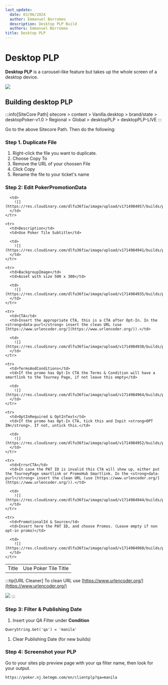```yaml
---
last_update:
  date: 03/06/2024
  author: Emmanuel Borromeo
  description: Desktop PLP Build
  authors: Emmanuel Borromeo
title: Desktop PLP
---
```


# Desktop PLP

**Desktop PLP** is a carousel-like feature but takes up the whole screen of a desktop device.

<img src="https://res.cloudinary.com/dlfu36fiw/image/upload/v1714984968/builds/plp/desktop/sample_gwdc6g.png" className="mx-auto" />

## Building desktop PLP

\:::info\[SiteCore Path]
sitecore > content > Vanilla.desktop > brand/state > desktopPoker-v1.0 > Regional > Global > desktopPLP > desktopPLP-LIVE
\:::

Go to the above Sitecore Path. Then do the following:

### Step 1. Duplicate File

1. Right-click the file you want to duplicate.
2. Choose Copy To
3. Remove the URL of your choosen File
4. Click Copy
5. Rename the file to your ticket's name

### Step 2: Edit PokerPromotionData

<table>
  <tbody>
    <tr>
      <td>Title</td>
      <td>Use Poker Tile Title</td>

      <td>
        ![](https://res.cloudinary.com/dlfu36fiw/image/upload/v1714984957/builds/plp/desktop/desktop_plp_title_yznigl.png)
      </td>
    </tr>

    <tr>
      <td>Description</td>
      <td>Use Poker Tile Subtitle</td>

      <td>
        ![](https://res.cloudinary.com/dlfu36fiw/image/upload/v1714984941/builds/plp/desktop/desktop_plp_desc_ftr5rw.png)
      </td>
    </tr>

    <tr>
      <td>BackgroupImage</td>
      <td>Asset with size 500 x 300</td>

      <td>
        ![](https://res.cloudinary.com/dlfu36fiw/image/upload/v1714984935/builds/plp/desktop/desktop_plp_bg_lnouuz.png)
      </td>
    </tr>

    <tr>
      <td>CTA</td>
      <td>Insert the appropriate CTA, this is a CTA after Opt-In. In the <strong>data-purl</strong> insert the clean URL (use [https://www.urlencoder.org/](https://www.urlencoder.org/)).</td>

      <td>
        ![](https://res.cloudinary.com/dlfu36fiw/image/upload/v1714984938/builds/plp/desktop/desktop_plp_cta_dhqmnr.png)
      </td>
    </tr>

    <tr>
      <td>TermsAndConditions</td>
      <td>If the promo has Opt-In CTA the Terms & Condition will have a smartlink to the Tourney Page, if not leave this empty</td>

      <td>
        ![](https://res.cloudinary.com/dlfu36fiw/image/upload/v1714984964/builds/plp/desktop/mobi_plp_tnc_m9z1z8.png)
      </td>
    </tr>

    <tr>
      <td>OptInRequired & OptInText</td>
      <td>If the promo has Opt-In CTA, tick this and Inpit <strong>OPT IN</strong>. If not, untick this.</td>

      <td>
        ![](https://res.cloudinary.com/dlfu36fiw/image/upload/v1714984952/builds/plp/desktop/desktop_plp_opt_in_ffnmj2.png)
      </td>
    </tr>

    <tr>
      <td>ErrorCTA</td>
      <td>In case the PAT ID is invalid this CTA will show up, either put the TourneyPage smartlink or PromoHub Smartlink. In the <strong>data-purl</strong> insert the clean URL (use [https://www.urlencoder.org/](https://www.urlencoder.org/)).</td>

      <td>
        ![](https://res.cloudinary.com/dlfu36fiw/image/upload/v1714984944/builds/plp/desktop/desktop_plp_error_cta_koujin.png)
      </td>
    </tr>

    <tr>
      <td>PromotionalId & Source</td>
      <td>Insert here the PAT ID, and choose Promos. (Leave empty if non opt-in promo)</td>

      <td>
        ![](https://res.cloudinary.com/dlfu36fiw/image/upload/v1714984960/builds/plp/desktop/mobi_plp_promos_gk76o8.png)
      </td>
    </tr>
  </tbody>
</table>

\:::tip\[URL Cleaner]
To clean URL use [https://www.urlencoder.org/](https://www.urlencoder.org/)

![](https://res.cloudinary.com/dlfu36fiw/image/upload/v1714984675/builds/plp/mobile/url_cleaner_fg0alb.png)
\:::

### Step 3: Filter & Publishing Date

1. Insert your QA Filter under **Condition**

```html
QueryString.Get('qa') = 'manila'
```

1. Clear Publishing Date (for new builds)

### Step 4: Screenshot your PLP

Go to your sites plp preview page with your qa filter name, then look for your output.

```html
https://poker.nj.betmgm.com/en/clientplp?qa=manila
```
